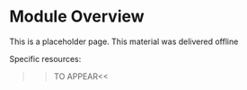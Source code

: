 # Module Overview

This is a placeholder page. This material was delivered offline

Specific resources:
  
  >>TO APPEAR<<